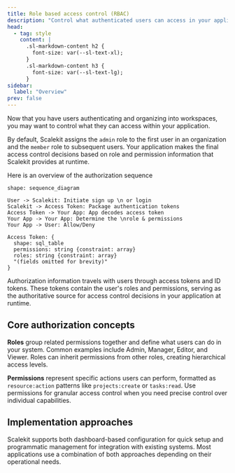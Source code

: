 ```yaml
---
title: Role based access control (RBAC)
description: "Control what authenticated users can access in your application based on their roles and permissions"
head:
  - tag: style
    content: |
      .sl-markdown-content h2 {
        font-size: var(--sl-text-xl);
      }
      .sl-markdown-content h3 {
        font-size: var(--sl-text-lg);
      }
sidebar:
  label: "Overview"
prev: false
---
```



Now that you have users authenticating and organizing into workspaces, you may want to control what they can access within your application.

By default, Scalekit assigns the `admin` role to the first user in an organization and the `member` role to subsequent users. Your application makes the final access control decisions based on role and permission information that Scalekit provides at runtime.

Here is an overview of the authorization sequence
```d2 pad=50
shape: sequence_diagram

User -> Scalekit: Initiate sign up \n or login
Scalekit -> Access Token: Package authentication tokens
Access Token -> Your App: App decodes access token
Your App -> Your App: Determine the \nrole & permissions
Your App -> User: Allow/Deny

Access Token: {
  shape: sql_table
  permissions: string {constraint: array}
  roles: string {constraint: array}
  "(fields omitted for brevity)"
}
```

Authorization information travels with users through access tokens and ID tokens. These tokens contain the user's roles and permissions, serving as the authoritative source for access control decisions in your application at runtime.

## Core authorization concepts

**Roles** group related permissions together and define what users can do in your system. Common examples include Admin, Manager, Editor, and Viewer. Roles can inherit permissions from other roles, creating hierarchical access levels.

**Permissions** represent specific actions users can perform, formatted as `resource:action` patterns like `projects:create` or `tasks:read`. Use permissions for granular access control when you need precise control over individual capabilities.

## Implementation approaches

Scalekit supports both dashboard-based configuration for quick setup and programmatic management for integration with existing systems. Most applications use a combination of both approaches depending on their operational needs.

<CardGrid>

<LinkCard
    title="Set up roles"
    href="/fsa/guides/app-roles/"
    description="Create user roles, manage inheritance, and implement role-based access control"
  />

  <LinkCard
    title="Create and manage permissions"
    href="/authenticate/authz/create-permissions/"
    description="Set up fine-grained permissions for precise access control in your application"
  />

</CardGrid>